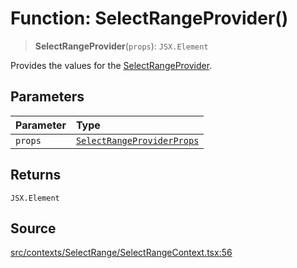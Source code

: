 # Function: SelectRangeProvider()

> **SelectRangeProvider**(`props`): `JSX.Element`

Provides the values for the [SelectRangeProvider](/api/latest/functions/SelectRangeProvider.mdx).

## Parameters

| Parameter | Type |
| :------ | :------ |
| `props` | [`SelectRangeProviderProps`](/api/latest/interfaces/SelectRangeProviderProps.mdx) |

## Returns

`JSX.Element`

## Source

[src/contexts/SelectRange/SelectRangeContext.tsx:56](https://github.com/gpbl/react-day-picker/blob/56bfb649e/src/contexts/SelectRange/SelectRangeContext.tsx#L56)
